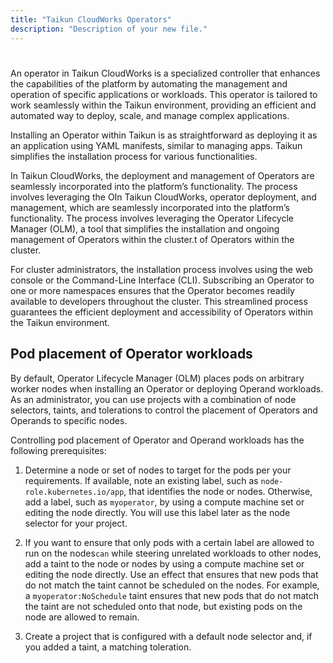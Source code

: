 ```yaml
---
title: "Taikun CloudWorks Operators"
description: "Description of your new file."
---
```


#

An operator in Taikun CloudWorks is a specialized controller that enhances the capabilities of the platform by automating the management and operation of specific applications or workloads. This operator is tailored to work seamlessly within the Taikun environment, providing an efficient and automated way to deploy, scale, and manage complex applications.

Installing an Operator within Taikun is as straightforward as deploying it as an application using YAML manifests, similar to managing apps. Taikun simplifies the installation process for various functionalities.

In Taikun CloudWorks, the deployment and management of Operators are seamlessly incorporated into the platform’s functionality. The process involves leveraging the OIn Taikun CloudWorks, operator deployment, and management, which are seamlessly incorporated into the platform’s functionality. The process involves leveraging the Operator Lifecycle Manager (OLM), a tool that simplifies the installation and ongoing management of Operators within the cluster.t of Operators within the cluster.

For cluster administrators, the installation process involves using the web console or the Command-Line Interface (CLI). Subscribing an Operator to one or more namespaces ensures that the Operator becomes readily available to developers throughout the cluster. This streamlined process guarantees the efficient deployment and accessibility of Operators within the Taikun environment.

## Pod placement of Operator workloads

By default, Operator Lifecycle Manager (OLM) places pods on arbitrary worker nodes when installing an Operator or deploying Operand workloads. As an administrator, you can use projects with a combination of node selectors, taints, and tolerations to control the placement of Operators and Operands to specific nodes.

Controlling pod placement of Operator and Operand workloads has the following prerequisites:

1. Determine a node or set of nodes to target for the pods per your requirements. If available, note an existing label, such as `node-role.kubernetes.io/app`, that identifies the node or nodes. Otherwise, add a label, such as `myoperator`, by using a compute machine set or editing the node directly. You will use this label later as the node selector for your project.

2. If you want to ensure that only pods with a certain label are allowed to run on the nodes`can` while steering unrelated workloads to other nodes, add a taint to the node or nodes by using a compute machine set or editing the node directly. Use an effect that ensures that new pods that do not match the taint cannot be scheduled on the nodes. For example, a `myoperator:NoSchedule` taint ensures that new pods that do not match the taint are not scheduled onto that node, but existing pods on the node are allowed to remain.

3. Create a project that is configured with a default node selector and, if you added a taint, a matching toleration.